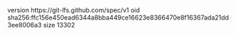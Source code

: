 version https://git-lfs.github.com/spec/v1
oid sha256:ffc156e450ead6344a8bba449ce16623e8366470e8f16367ada21dd3ee8006a3
size 13302

